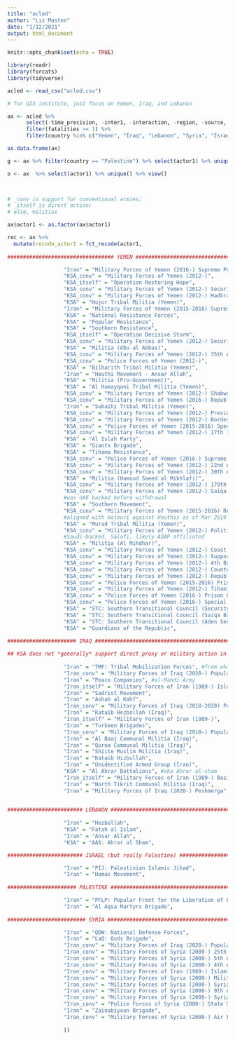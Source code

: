 ```yaml
---
title: "acled"
author: "Liz Masten"
date: "1/12/2021"
output: html_document
---
```


```r
knitr::opts_chunk$set(echo = TRUE)

library(readr)
library(forcats)
library(tidyverse)

```

```r

acled <- read_csv("acled.csv")

```

```r

# for GIS institute, just focus on Yemen, Iraq, and Lebanon

ax <- acled %>% 
      select(-time_precision, -inter1, -interaction, -region, -source, -source_scale) %>% 
      filter(fatalities >= 1) %>% 
      filter(country %in% c("Yemen", "Iraq", "Lebanon", "Syria", "Israel", "Palestine"))

as.data.frame(ax)

g <- ax %>% filter(country == "Palestine") %>% select(actor1) %>% unique() %>% view()

o <- ax  %>% select(actor1) %>% unique() %>% view()

      
```

```r

# _conv is support for conventional armies; 
# _itself is direct action; 
# else, militias

ax$actor1 <- as.factor(ax$actor1)

rec <- ax %>% 
  mutate(recode_actor1 = fct_recode(actor1,
                                    
################################## YEMEN ################################################# 

                  "Iran" = "Military Forces of Yemen (2016-) Supreme Political Council", #Houthis, still militia 
                  "KSA_conv" = "Military Forces of Yemen (2012-)",
                  "KSA_itself" = "Operation Restoring Hope",
                  "KSA_conv" = "Military Forces of Yemen (2012-) Security Belt Forces",
                  "KSA_conv" = "Military Forces of Yemen (2012-) Hadhrami Elite Forces",
                  "KSA" = "Hujur Tribal Militia (Yemen)",
                  "Iran" = "Military Forces of Yemen (2015-2016) Supreme Revolutionary Committee", #interim Houthi gov
                  "KSA" = "National Resistance Forces",
                  "KSA" = "Popular Resistance",
                  "KSA" = "Southern Resistance", 
                  "KSA_itself" = "Operation Decisive Storm",
                  "KSA_conv" = "Military Forces of Yemen (2012-) Security Belt Forces",
                  "KSA" = "Militia (Abu al Abbas)", 
                  "KSA_conv" = "Military Forces of Yemen (2012-) 35th Armored Brigade",
                  "KSA_conv" = "Police Forces of Yemen (2012-)",
                  "KSA" = "Bilharith Tribal Militia (Yemen)",
                  "Iran" = "Houthi Movement - Ansar Allah", 
                  "KSA" = "Militia (Pro-Government)",
                  "KSA" = "Al Humayqani Tribal Militia (Yemen)",
                  "KSA_conv" = "Military Forces of Yemen (2012-) Shabwani Elite Forces",
                  "KSA_conv" = "Military Forces of Yemen (2016-) Republican Guard",
                  "Iran" = "Subaihi Tribal Militia (Yemen)",
                  "KSA_conv" = "Military Forces of Yemen (2012-) Presidential Guard",
                  "KSA_conv" = "Military Forces of Yemen (2012-) Border Guard",
                  "KSA_conv" = "Police Forces of Yemen (2015-2016) Special Security Forces",
                  "KSA_conv" = "Military Forces of Yemen (2012-) 17th Infantry Brigade",
                  "KSA" = "Al Islah Party",
                  "KSA" = "Giants Brigade",
                  "KSA" = "Tihama Resistance",
                  "KSA_conv" = "Police Forces of Yemen (2016-) Supreme Political Council",
                  "KSA_conv" = "Military Forces of Yemen (2012-) 22nd Armored Brigade",
                  "KSA_conv" = "Military Forces of Yemen (2012-) 30th Armored Brigade",
                  "KSA" = "Militia (Hamoud Saeed al Mikhlafi)",
                  "KSA_conv" = "Military Forces of Yemen (2012-) 170th Air Defence Brigade",
                  "KSA_conv" = "Military Forces of Yemen (2012-) Saiqa Brigades",
                  #was UAE backed before withdrawal 
                  "KSA" = "Southern Movement",
                  "KSA_conv" = "Military Forces of Yemen (2015-2016) Republican Guard", 
                  #aligned with Hajouri against Houthis as of Mar 2019
                  "KSA" = "Murad Tribal Militia (Yemen)",
                  "KSA_conv" = "Military Forces of Yemen (2012-) Political Security Organisation", 
                  #Saudi-backed, Salafi, likely AQAP affiliated 
                  "KSA" = "Militia (Al Mihdhar)",
                  "KSA_conv" = "Military Forces of Yemen (2012-) Coast Guard",
                  "KSA_conv" = "Military Forces of Yemen (2012-) Support and Reinforcement Brigades",
                  "KSA_conv" = "Military Forces of Yemen (2012-) 4th Brigade",
                  "KSA_conv" = "Military Forces of Yemen (2012-) Counter-Terrorism Unit",
                  "KSA_conv" = "Military Forces of Yemen (2012-) Republican Guard",
                  "KSA_conv" = "Police Forces of Yemen (2015-2016) Prison Guards",
                  "KSA_conv" = "Military Forces of Yemen (2012-) Tihami Elite Forces",
                  "KSA_conv" = "Police Forces of Yemen (2016-) Prison Guards",
                  "KSA_conv" = "Police Forces of Yemen (2016-) Special Security Forces",
                  "KSA" = "STC: Southern Transitional Council (Security Belt Forces)",
                  "KSA" = "STC: Southern Transitional Council (Saiqa Brigades)",
                  "KSA" = "STC: Southern Transitional Council (Aden Security)",
                  "KSA" = "Guardians of the Republic",
                  
###################### IRAQ ###################################################################

## KSA does not *generally* support direct proxy or military action in Iraq, focusing instead on financial support projects. 
                  
                  "Iran" = "TMF: Tribal Mobilization Forces", #from what I can tell, part of PMF 
                  "Iran_conv" = "Military Forces of Iraq (2020-) Popular Mobilization Forces", 
                  "Iran" = "Peace Companies", #al-Mahdi Army 
                  "Iran_itself" = "Military Forces of Iran (1989-) Islamic Revolutionary Guard Corps", 
                  "Iran" = "Sadrist Movement", 
                  "Iran" = "Ashab al Kahf", 
                  "Iran_conv" = "Military Forces of Iraq (2018-2020) Popular Mobilization Forces", 
                  "Iran" = "Kataib Hezbollah (Iraq)", 
                  "Iran_itself" = "Military Forces of Iran (1989-)", 
                  "Iran" = "Turkmen Brigades",
                  "Iran_conv" = "Military Forces of Iraq (2018-) Popular Mobilization Forces", 
                  "Iran" = "Al Baaj Communal Militia (Iraq)",
                  "Iran" = "Qurna Communal Militia (Iraq)",
                  "Iran" = "Shiite Muslim Militia (Iraq)",
                  "Iran" = "Kataib Hizbullah",
                  "Iran" = "Unidentified Armed Group (Iran)",
                  "KSA" = "Al Ahrar Battalions", #aka Ahrar al-sham 
                  "Iran_itself" = "Military Forces of Iran (1989-) Basij Force",
                  "Iran" = "North Tikrit Communal Militia (Iraq)",
                  "Iran" = "Military Forces of Iraq (2020-) Peshmerga", #still a Militia

                  
######################## LEBANON ################################################                  
                  
                  "Iran" = "Hezbollah",
                  "KSA" = "Fatah al Islam", 
                  "Iran" = "Ansar Allah",
                  "KSA" = "AAS: Ahrar al Sham",

######################## ISRAEL (but really Palestine) ##################################################

                  "Iran" = "PIJ: Palestinian Islamic Jihad",
                  "Iran" = "Hamas Movement",
                  
###################### PALESTINE ################################################

                  "Iran" = "PFLP: Popular Front for the Liberation of Palestine",
                  "Iran" = "Al Aqsa Martyrs Brigade",
                  
######################### SYRIA #################################################     

                  "Iran" = "QDW: National Defense Forces",
                  "Iran" = "LaQ: Quds Brigade",
                  "Iran_conv" = "Military Forces of Iraq (2020-) Popular Mobilization Forces",
                  "Iran_conv" = "Military Forces of Syria (2000-) 25th Armored Division",
                  "Iran_conv" = "Military Forces of Syria (2000-) 5th Assault Corps",
                  "Iran_conv" = "Military Forces of Syria (2000-) 4th Armored Division",
                  "Iran_conv" = "Military Forces of Iran (1989-) Islamic Revolutionary Guard Corps",
                  "Iran_conv" = "Military Forces of Syria (2000-) Military Intelligence",
                  "Iran_conv" = "Military Forces of Syria (2000-) Syrian Arab Air Force",
                  "Iran_conv" = "Military Forces of Syria (2000-) 9th Armored Division",
                  "Iran_conv" = "Military Forces of Syria (2000-) Syrian Republican Guard",
                  "Iran_conv" = "Police Forces of Syria (2000-) State Security",
                  "Iran" = "Zainabiyoun Brigade",
                  "Iran_conv" = "Military Forces of Syria (2000-) Air Force Intelligence Directorate", 
                  
                  )) 


```


